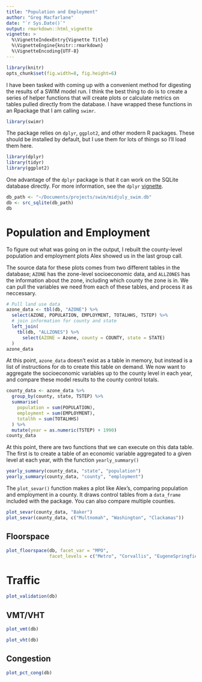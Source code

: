 ```yaml
---
title: "Population and Employment"
author: "Greg Macfarlane"
date: "`r Sys.Date()`"
output: rmarkdown::html_vignette
vignette: >
  %\VignetteIndexEntry{Vignette Title}
  %\VignetteEngine{knitr::rmarkdown}
  %\VignetteEncoding{UTF-8}
---
```

```r
library(knitr)
opts_chunk$set(fig.width=8, fig.height=6)
```

I have been tasked with coming up with a convenient method for digesting the 
results of a SWIM model run. I think the best thing to do is to create a series
of helper functions that will create plots or calculate metrics on tables pulled
directly from the database. I have wrapped these functions in an Rpackage that
I am calling `swimr`. 


```r
library(swimr)
```

The package relies on `dplyr`, `ggplot2`, and other modern R packages. These
should be installed by default, but I use them for lots of things so I'll load
them here.

```r
library(dplyr)
library(tidyr)
library(ggplot2)
```

One advantage of the `dplyr` package is that it can work on the SQLite database
directly. For more information, see the `dplyr`
[vignette](http://cran.r-project.org/web/packages/dplyr/vignettes/databases.html).

```r
db_path <- "~/Documents/projects/swim/midjuly_swim.db"
db <- src_sqlite(db_path)
db
```


# Population and Employment
To figure out what was going on in the output, I rebuilt the county-level
population and employment plots Alex showed us in the last group call.

The source data for these plots comes from two different tables in the database;
`AZONE` has the zone-level socioeconomic data, and `ALLZONES` has the
information about the zone, including which county the zone is in. We can pull
the variables we need from each of these tables, and process it as neccessary.

```r
# Pull land use data
azone_data <- tbl(db, "AZONE") %>%
  select(AZONE, POPULATION, EMPLOYMENT, TOTALHHS, TSTEP) %>%
  # join information for county and state
  left_join(
    tbl(db, "ALLZONES") %>%
      select(AZONE = Azone, county = COUNTY, state = STATE)
  ) 
azone_data
```

At this point, `azone_data` doesn't exist as a table in memory, but instead
is a list of instructions for `db` to create this table on demand. We now want 
to aggregate the socioeconomic variables up to the county level in each year,
and compare these model results to the county control totals.

```r
county_data <- azone_data %>%
  group_by(county, state, TSTEP) %>%
  summarise(
    population = sum(POPULATION),
    employment = sum(EMPLOYMENT),
    totalhh = sum(TOTALHHS)
  ) %>%
  mutate(year = as.numeric(TSTEP) + 1990)
county_data
```

At this point, there are two functions that we can execute on this data table. 
The first is to create a table of an economic variable aggregated to a given
level at each year, with the function `yearly_summary()`

```r
yearly_summary(county_data, "state", "population")
yearly_summary(county_data, "county", "employment")
```

The `plot_sevar()` function makes a plot like Alex's, comparing population and 
employment in a county. It draws control tables from a `data_frame` included
with the package. You can also compare multiple counties.


```r
plot_sevar(county_data, "Baker")
plot_sevar(county_data, c("Multnomah", "Washington", "Clackamas"))
```

## Floorspace

```r
plot_floorspace(db, facet_var = "MPO", 
                facet_levels = c("Metro", "Corvallis", "EugeneSpringfield"))

```

# Traffic

```r
plot_validation(db)
```


## VMT/VHT
```r
plot_vmt(db)
```

```r
plot_vht(db)
```

## Congestion
```r
plot_pct_cong(db)
```


